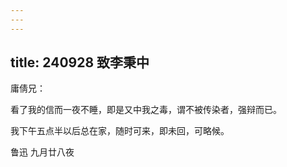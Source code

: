 ```yaml
---
---
---
```

title: 240928 致李秉中
---




庸倩兄：

看了我的信而一夜不睡，即是又中我之毒，谓不被传染者，强辩而已。

我下午五点半以后总在家，随时可来，即未回，可略候。

鲁迅 九月廿八夜